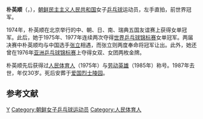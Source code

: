 {{Infobox Korean name|context=north|hangul=박영순|hanja=朴英順|mr=Pak Yŏngsun|rr=Bak Yeongsun}}
'''朴英顺'''（{{lang-ko|박영순}}，{{bd|1956年|8月22日|1987年|7月14日}}），[[朝鲜民主主义人民共和国|朝鲜民主主义人民共和国]]女子[[乒乓球|乒乓球]]运动员，左手直拍，前世界冠军。{{r|ren}}

1974年，朴英顺在北京举行的中、朝、日、南、瑞典五国友谊赛上获得女单冠军。此后，她于1975年、1977年连续两次夺得[[世界乒乓球锦标赛|世界乒乓球锦标赛]]女单冠军。{{r|ren}}两届决赛中朴英顺均与中国选手[[张立|张立]]相遇，而张立则两度奉命将冠军让出。{{r|qq}}此外，她还曾在1976年[[亚洲乒乓球锦标赛|亚洲乒乓球锦标赛]]上夺得女双、女团两枚金牌。{{r|ittf}}

朴英顺先后获得过[[人民体育人|人民体育人]]（1975年）与[[劳动英雄_(朝鲜)|劳动英雄]]（1985年）称号。1987年去世，年仅30岁。死后安葬于[[爱国烈士陵园|爱国烈士陵园]]。{{r|dprktoday}}

== 参考文献 ==
{{reflist|refs=
<ref name=ren>{{cite book|title=《中外体育名人大辞典》|editor=任锡训|year=1995|publisher=警官教育出版社}}</ref>
<ref name=qq>{{cite web|url=http://sports.qq.com/a/20070323/000236_1.htm|title=追溯中国乒乓让球事件 受害者远非何智丽一人|date=2007-03-23|work=腾讯|access-date=2016-05-10|archive-date=2017-03-05|archive-url=https://web.archive.org/web/20170305002235/http://sports.qq.com/a/20070323/000236_1.htm|dead-url=no}}</ref>
<ref name=ittf>{{cite web |url=http://www.ittf.com/ittf_stats/All_events3.asp?ID=5386 |title=ITTF_Database - PAK Yung Sun (PRK) |author=<!--Staff writer(s); no by-line.--> |date= |website=ittf.com |publisher= |access-date=17 December 2015 |language=en |deadurl=yes |archiveurl=https://web.archive.org/web/20160303175304/http://www.ittf.com/ittf_stats/All_events3.asp?ID=5386 |archivedate=2016年3月3日 }}</ref>
<ref name=dprktoday>{{cite web|url=http://www.dprktoday.com/index.php?type=2&no=139|title=박영순|language=ko|date=2014-12-01|publisher=조선의 오늘|access-date=2016-05-10|archive-date=2017-03-05|archive-url=https://web.archive.org/web/20170305014111/http://www.dprktoday.com/index.php?type=2&no=139|dead-url=no}}</ref>
}}

{{世界乒乓球锦标赛女子单打冠军}}
{{亚洲乒乓球锦标赛女子双打冠军}}
{{亚洲乒乓球锦标赛女子团体冠军}}
{{Korean Table Tennis Gold Medalist}}
{{朝鲜乒乓球}}

{{Authority control}}
{{DEFAULTSORT:Park}}
[[Category:朴姓|Y]]
[[Category:朝鲜女子乒乓球运动员|Category:朝鲜女子乒乓球运动员]]
[[Category:人民体育人|Category:人民体育人]]